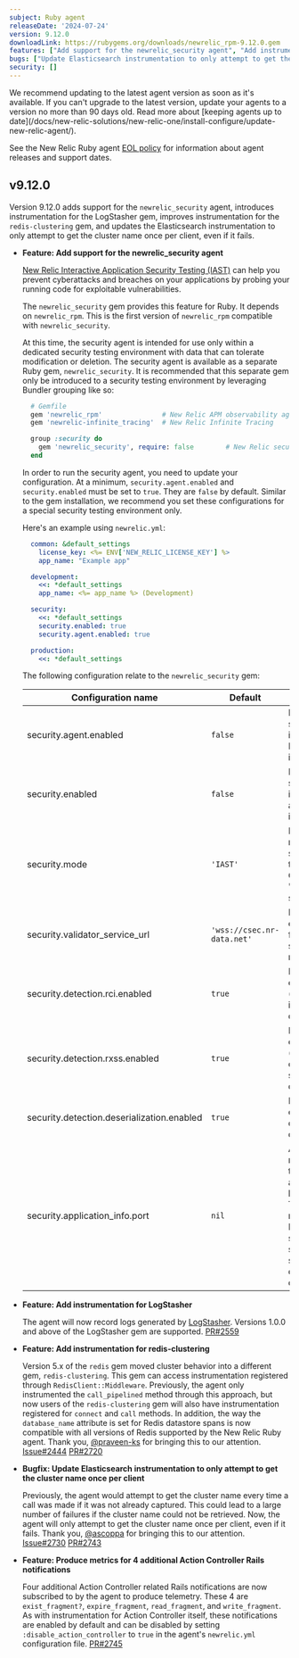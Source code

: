 ```yaml
---
subject: Ruby agent
releaseDate: '2024-07-24'
version: 9.12.0
downloadLink: https://rubygems.org/downloads/newrelic_rpm-9.12.0.gem
features: ["Add support for the newrelic_security agent", "Add instrumentation for LogStasher", "Add instrumentation for redis-clustering", "Produce metrics for 4 additional Action Controller Rails notifications"]
bugs: ["Update Elasticsearch instrumentation to only attempt to get the cluster name once per client"]
security: []
---
```


<Callout variant="important">
  We recommend updating to the latest agent version as soon as it's available. If you can't upgrade to the latest version, update your agents to a version no more than 90 days old. Read more about [keeping agents up to date](/docs/new-relic-solutions/new-relic-one/install-configure/update-new-relic-agent/).

  See the New Relic Ruby agent [EOL policy](https://docs.newrelic.com/docs/apm/agents/ruby-agent/getting-started/ruby-agent-eol-policy/) for information about agent releases and support dates.
</Callout>

## v9.12.0

Version 9.12.0 adds support for the `newrelic_security` agent, introduces instrumentation for the LogStasher gem, improves instrumentation for the `redis-clustering` gem, and updates the Elasticsearch instrumentation to only attempt to get the cluster name once per client, even if it fails.

* **Feature: Add support for the newrelic_security agent**

  [New Relic Interactive Application Security Testing (IAST)](https://docs.newrelic.com/docs/iast/introduction/) can help you prevent cyberattacks and breaches on your applications by probing your running code for exploitable vulnerabilities.

  The `newrelic_security` gem provides this feature for Ruby. It depends on `newrelic_rpm`. This is the first version of `newrelic_rpm` compatible with `newrelic_security`.

  At this time, the security agent is intended for use only within a dedicated security testing environment with data that can tolerate modification or deletion. The security agent is available as a separate Ruby gem, `newrelic_security`. It is recommended that this separate gem only be introduced to a security testing environment by leveraging Bundler grouping like so:

  ```ruby
    # Gemfile
    gem 'newrelic_rpm'               # New Relic APM observability agent
    gem 'newrelic-infinite_tracing'  # New Relic Infinite Tracing

    group :security do
      gem 'newrelic_security', require: false        # New Relic security agent
    end
  ```

  In order to run the security agent, you need to update your configuration. At a minimum, `security.agent.enabled` and `security.enabled` must be set to `true`. They are `false` by default. Similar to the gem installation, we recommend you set these configurations for a special security testing environment only.

  Here's an example using `newrelic.yml`:

  ```yaml
    common: &default_settings
      license_key: <%= ENV['NEW_RELIC_LICENSE_KEY'] %>
      app_name: "Example app"

    development:
      <<: *default_settings
      app_name: <%= app_name %> (Development)

    security:
      <<: *default_settings
      security.enabled: true
      security.agent.enabled: true

    production:
      <<: *default_settings
  ```

  The following configuration relate to the `newrelic_security` gem:

  | Configuration name                         | Default                    | Behavior                                                                                                                                                        |
  | ------------------------------------------ | -------------------------- | --------------------------------------------------------------------------------------------------------------------------------------------------------------- |
  | security.agent.enabled                     | `false`                    | If `true`, the security agent is loaded (a Ruby 'require' is performed)                                                                                         |
  | security.enabled                           | `false`                    | If `true`, the security agent is started (the agent runs in its event loop)                                                                                     |
  | security.mode                              | `'IAST'`                   | Defines the mode for the security agent to operate in. Currently only 'IAST' is supported                                                                       |
  | security.validator_service_url             | `'wss://csec.nr-data.net'` | Defines the endpoint URL for posting security related data                                                                                                      |
  | security.detection.rci.enabled             | `true`                     | If `true`, enables RCI (remote code injection) detection                                                                                                        |
  | security.detection.rxss.enabled            | `true`                     | If `true`, enables RXSS (reflected cross-site scripting) detection                                                                                              |
  | security.detection.deserialization.enabled | `true`                     | If `true`, enables deserialization detection                                                                                                                    |
  | security.application_info.port             | `nil`                      | An Integer representing the port the application is listening on. This setting is mandatory for Passenger servers. Other servers should be detected by default. |

* **Feature: Add instrumentation for LogStasher**

  The agent will now record logs generated by [LogStasher](https://github.com/shadabahmed/logstasher). Versions 1.0.0 and above of the LogStasher gem are supported. [PR#2559](https://github.com/newrelic/newrelic-ruby-agent/pull/2559)

* **Feature: Add instrumentation for redis-clustering**

  Version 5.x of the `redis` gem moved cluster behavior into a different gem, `redis-clustering`. This gem can access instrumentation registered through `RedisClient::Middleware`. Previously, the agent only instrumented the `call_pipelined` method through this approach, but now users of the `redis-clustering` gem will also have instrumentation registered for `connect` and `call` methods. In addition, the way the `database_name` attribute is set for Redis datastore spans is now compatible with all versions of Redis supported by the New Relic Ruby agent. Thank you, [@praveen-ks](https://github.com/praveen-ks) for bringing this to our attention. [Issue#2444](https://github.com/newrelic/newrelic-ruby-agent/issues/2444) [PR#2720](https://github.com/newrelic/newrelic-ruby-agent/pull/2720)

* **Bugfix: Update Elasticsearch instrumentation to only attempt to get the cluster name once per client**

  Previously, the agent would attempt to get the cluster name every time a call was made if it was not already captured. This could lead to a large number of failures if the cluster name could not be retrieved. Now, the agent will only attempt to get the cluster name once per client, even if it fails. Thank you, [@ascoppa](https://github.com/ascoppa) for bringing this to our attention. [Issue#2730](https://github.com/newrelic/newrelic-ruby-agent/issues/2730) [PR#2743](https://github.com/newrelic/newrelic-ruby-agent/pull/2743)

* **Feature: Produce metrics for 4 additional Action Controller Rails notifications**

  Four additional Action Controller related Rails notifications are now subscribed to by the agent to produce telemetry. These 4 are `exist_fragment?`, `expire_fragment`, `read_fragment`, and `write_fragment`. As with instrumentation for Action Controller itself, these notifications are enabled by default and can be disabled by setting `:disable_action_controller` to `true` in the agent's `newrelic.yml` configuration file. [PR#2745](https://github.com/newrelic/newrelic-ruby-agent/pull/2745)
